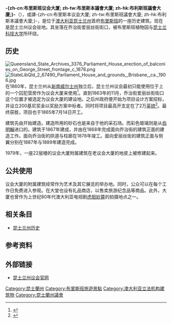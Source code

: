 {{noteTA
|T=zh-cn:布里斯班议会大厦; zh-hk:布利斯班議會大廈; zh-tw:布里斯本議會大廈;
|1=zh-cn:布里斯班议会大厦; zh-hk:布利斯班議會大廈; zh-tw:布里斯本議會大廈;
|2=zh-cn:乔治;zh-tw:喬治;zh-hk:佐治;
|3=zh-cn:澳大利亚;zh-hk:澳洲;
|4= zh-tw:女王; zh-hk:女皇
|5=zh-hk:查理斯;zh-tw:查爾斯; zh-cn:查尔斯
}}
{{Infobox building
| name        = 议会大厦
| alternate_names      = 
| image                = QueenslandBuilding0005.jpg
| alt                  = 
| caption              = 布里斯班议会大厦
| map_type             = 
| map_alt              = 
| map_caption          = 
| altitude             = 
| building_type        = 
| architectural_style  = [[新文艺复兴建筑|法国新文艺复兴建筑]]
| structural_system    = [[砂岩|砂岩]]
| cost                 = 
| ren_cost             =
| location             = {{link-en|布里斯班花园点|Gardens Point, Brisbane}}
| address              = {{flagicon|AUS}}[[昆士兰州|昆士兰州]][[布里斯本中央商业区|布里斯本中央商业区]]{{link-en|爱丽丝街|Alice Street, Brisbane}}街69号
| client               = 
| owner                = {{link-en|昆士兰州政府|Queensland Government}}
| current_tenants      = 
| landlord             = 
| coordinates          = 
| start_date           = 1865年
| completion_date      = 1867年
| inauguration_date    = 
| renovation_date      = 1982年
| height               = 
| diameter             = 
| other_dimensions     = 
| floor_count          = 
| floor_area           = 
| main_contractor      = 
| architect            = {{link-en|查尔斯·蒂芬|Charles Tiffin}}
| architecture_firm    = 
| structural_engineer  = 
| services_engineer    = 
| civil_engineer       = 
| other_designers      = 
| quantity_surveyor    = 
| awards               = 
| ren_architect        =
| ren_firm             =
| ren_str_engineer     = 
| ren_serv_engineer    = 
| ren_civ_engineer     = 
| ren_oth_designers    = 
| ren_qty_surveyor     = 
| ren_awards           = 
| references           = 
| width                = 300px
}}
'''-{zh-cn:布里斯班议会大厦; zh-tw:布里斯本議會大廈; zh-hk:布利斯班議會大廈;}-'''（{{lang-en|'''Parliament House, Brisbane'''}}），或譯-{zh-cn:布里斯本议会大厦; zh-tw:布里斯班議會大廈; zh-hk:布利斯本議會大廈;}-，是位于[[澳大利亚|澳大利亚]][[昆士兰州|昆士兰州]]首府[[布里斯班|布里斯班]]的一座历史建筑。现在是昆士兰州议会驻地。其坐落在乔治街爱丽丝街街口，被布里斯班植物园与[[昆士兰科技大学|昆士兰科技大学]]所环绕。

==历史==
[[File:Queensland_State_Archives_3376_Parliament_House_erection_of_balconies_on_George_Street_frontage_c_1878.png|thumb]]
[[File:StateLibQld_2_67490_Parliament_House_and_grounds,_Brisbane,_ca._1906.jpg|thumb]]
在1860年，昆士兰州从[[新南威尔士州|新南威尔士州]]独立后，昆士兰州议会最初只能使用位于{{link-en|女王街|Queen Street, Brisbane}}上的一个囚犯营房作为议会大厦来使用<ref>{{cite web|title=First Parliament House|url=http://www.parliament.qld.gov.au/explore/history/parliament-house/first-parliament-house|publisher=昆士兰州政府|accessdate=2013-10-01|archive-date=2013-10-05|archive-url=https://web.archive.org/web/20131005010847/http://www.parliament.qld.gov.au/explore/history/parliament-house/first-parliament-house|dead-url=no}}</ref>。直到1863年的11月，乔治街爱丽丝街街口这个位置才被选定为议会大厦的建设地。之后州政府便开始为项目设计方案招标，并设立200基尼奖金以奖励方案中标者。同时将项目最高开支定在了2万[[英镑|英镑]]<ref>{{cite web|title=New Parliament House|url=http://www.parliament.qld.gov.au/explore/history/parliament-house/new-parliament-house|publisher=昆士兰州政府|accessdate=2013-10-01|archive-date=2013-10-05|archive-url=https://web.archive.org/web/20131005004222/http://www.parliament.qld.gov.au/explore/history/parliament-house/new-parliament-house|dead-url=no}}</ref>。最终{{link-en|查尔斯·蒂芬|Charles Tiffin}}获胜，项目也于1865年7月14日开工。

建筑先由{{link-en|约书亚·吉耶斯|Joshua Jeays}}开始建造。建造所用的砂石也是来自于他的采石场。而彩色玻璃则是从[[伯明翰|伯明翰]]进口的。建筑于1867年建成，并由{{link-en|约翰·皮特里|John Petrie}}在1868年完成面向乔治街的建筑正面的建造工作。面向乔治街的拱道与柱廊在1878年竣工。面向爱丽丝街的建筑正面与侧翼分别在1887年与1889年建造完成。

1979年，一座22层楼的议会大厦附属建筑在老议会大厦的地皮上被修建起来。

==公共使用==
议会大厦的附属建筑经常作为艺术及其它展览的举办地。同时，公众可以在每个工作日免费进入参观。在大堂也设有礼品商店，以售卖旅游纪念品等商品。此外，大厦也曾作为上世纪80年代澳大利亚电视剧[[虎胆妙算|虎胆妙算]]的拍摄地点之一。

==相关条目==
*[[昆士兰州历史|昆士兰州历史]]

==参考资料==
{{Reflist}}

== 外部链接 ==
{{Commons category|Parliament House, Brisbane}}
* [http://www.parliament.qld.gov.au 昆士兰州议会官网] {{Wayback|url=http://www.parliament.qld.gov.au/ |date=19970712074342 }}
{{coord|display=title|-27.475356|153.02703|type:landmark_region:AU}}
{{澳大利亚议会建筑}}

[[Category:昆士蘭州|Category:昆士蘭州]]
[[Category:布里斯班旅遊景點|Category:布里斯班旅遊景點]]
[[Category:澳大利亚立法机构建筑物|Category:澳大利亚立法机构建筑物]]
[[Category:昆士蘭州議會|Category:昆士蘭州議會]]
